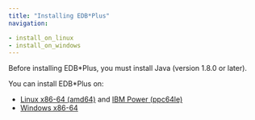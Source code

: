 ```yaml
---
title: "Installing EDB*Plus"
navigation:

- install_on_linux
- install_on_windows
---
```


Before installing EDB*Plus, you must install Java (version 1.8.0 or later).

You can install EDB*Plus on:

- [Linux x86-64 (amd64)](install_on_linux/x86_amd64) and [IBM Power (ppc64le)](install_on_linux/ibm_power_ppc64le)
- [Windows x86-64](install_on_windows)

